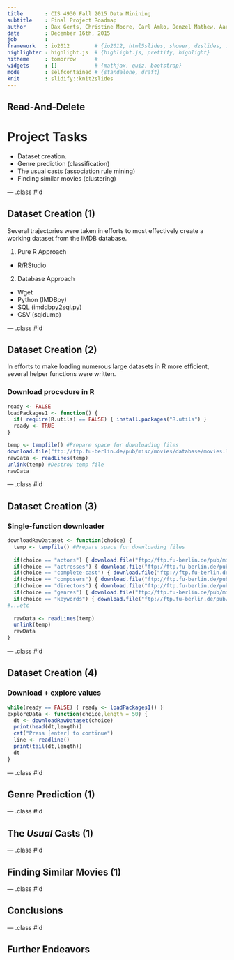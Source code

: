 ```yaml
---
title       : CIS 4930 Fall 2015 Data Minining
subtitle    : Final Project Roadmap
author      : Dax Gerts, Christine Moore, Carl Amko, Denzel Mathew, Aaron Silcott
date        : December 16th, 2015
job         : 
framework   : io2012        # {io2012, html5slides, shower, dzslides, ...}
highlighter : highlight.js  # {highlight.js, prettify, highlight}
hitheme     : tomorrow      # 
widgets     : []            # {mathjax, quiz, bootstrap}
mode        : selfcontained # {standalone, draft}
knit        : slidify::knit2slides
---
```


## Read-And-Delete

# Project Tasks

* Dataset creation.
* Genre prediction (classification)
* The usual casts (association rule mining)
* Finding similar movies (clustering)

--- .class #id 

## Dataset Creation (1)

Several trajectories were taken in efforts to most effectively create a working dataset from the IMDB database.

1. Pure R Approach
  * R/RStudio
2. Database Approach
  * Wget
  * Python (IMDBpy)
  * SQL (imddbpy2sql.py)
  * CSV (sqldump)

--- .class #id

## Dataset Creation (2)

In efforts to make loading numerous large datasets in R more efficient, several helper functions were written.

### Download procedure in R

```r
ready <- FALSE
loadPackages1 <- function() {
  if( require(R.utils) == FALSE) { install.packages("R.utils") }
  ready <- TRUE
}
```
```r
temp <- tempfile() #Prepare space for downloading files
download.file("ftp://ftp.fu-berlin.de/pub/misc/movies/database/movies.list.gz",temp)
rawData <- readLines(temp)
unlink(temp) #Destroy temp file
rawData
```

--- .class #id

## Dataset Creation (3)

### Single-function downloader

```r
downloadRawDataset <- function(choice) {
  temp <- tempfile() #Prepare space for downloading files
  
  if(choice == "actors") { download.file("ftp://ftp.fu-berlin.de/pub/misc/movies/database/actors.list.gz",temp) }
  if(choice == "actresses") { download.file("ftp://ftp.fu-berlin.de/pub/misc/movies/database/actresses.list.gz",temp) }
  if(choice == "complete-cast") { download.file("ftp://ftp.fu-berlin.de/pub/misc/movies/database/complete-cast.list.gz",temp) }
  if(choice == "composers") { download.file("ftp://ftp.fu-berlin.de/pub/misc/movies/database/directors.list.gz",temp) }
  if(choice == "directors") { download.file("ftp://ftp.fu-berlin.de/pub/misc/movies/database/directors.list.gz",temp) }
  if(choice == "genres") { download.file("ftp://ftp.fu-berlin.de/pub/misc/movies/database/genres.list.gz",temp) }
  if(choice == "keywords") { download.file("ftp://ftp.fu-berlin.de/pub/misc/movies/database/keywords.list.gz",temp)}
#...etc
  
  rawData <- readLines(temp)
  unlink(temp)
  rawData
}
```

--- .class #id

## Dataset Creation (4)

### Download + explore values

```r
while(ready == FALSE) { ready <- loadPackages1() }
exploreData <- function(choice,length = 50) {
  dt <- downloadRawDataset(choice)
  print(head(dt,length))
  cat("Press [enter] to continue")
  line <- readline()
  print(tail(dt,length))
  dt
}
```

--- .class #id

## Genre Prediction (1)


--- .class #id 

## The *Usual* Casts (1)


--- .class #id 

## Finding Similar Movies (1)


--- .class #id 

## Conclusions


--- .class #id 

## Further Endeavors




